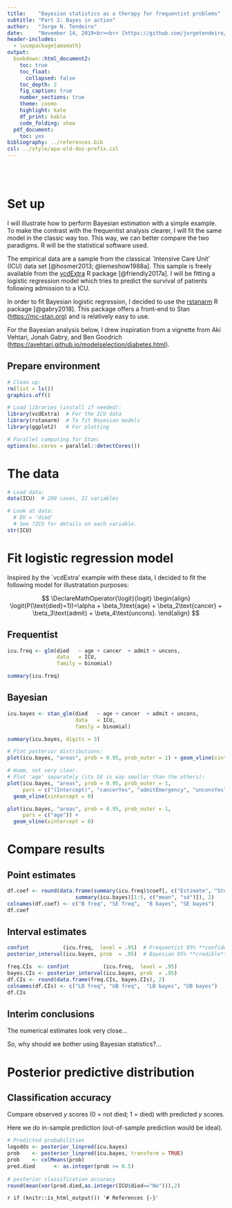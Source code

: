 ```yaml
---
title:    "Bayesian statistics as a therapy for frequentist problems"
subtitle: "Part 2: Bayes in action"
author:   "Jorge N. Tendeiro"
date:     "November 14, 2019<br><br> [https://github.com/jorgetendeiro/SHARE-UMCG-14-Nov-2019](https://github.com/jorgetendeiro/SHARE-UMCG-14-Nov-2019)"
header-includes:
  - \usepackage{amsmath}
output:   
  bookdown::html_document2:
    toc: true
    toc_float:
      collapsed: false
    toc_depth: 2
    fig_caption: true
    number_sections: true
    theme: cosmo        
    highlight: kate
    df_print: kable
    code_folding: show
  pdf_document:
    toc: yes
bibliography: ../references.bib
csl: ../style/apa-old-doi-prefix.csl
---
```


<br><br>



# Set up

I will illustrate how to perform Bayesian estimation with a simple example. To make the contrast with the frequentist analysis clearer, I will fit the same model in the classic way too. This way, we can better compare the two paradigms. R will be the statistical software used.

The empirical data are a sample from the classical `Intensive Care Unit' (ICU) data set [@hosmer2013; @lemeshow1988a]. This sample is freely available from the [vcdExtra](https://cran.r-project.org/web/packages/vcdExtra/index.html) R package [@friendly2017a]. I will be fitting a logistic regression model which tries to predict the survival of patients following admission to a ICU.

In order to fit Bayesian logistic regression, I decided to use the [rstanarm](https://cran.r-project.org/web/packages/rstanarm/index.html) R package [@gabry2018]. This package offers a front-end to Stan ([https://mc-stan.org](https://mc-stan.org)) and is relatively easy to use.

For the Bayesian analysis below, I drew inspiration from a vignette from Aki Vehtari, Jonah Gabry, and Ben Goodrich ([https://avehtari.github.io/modelselection/diabetes.html](https://avehtari.github.io/modelselection/diabetes.html)).

## Prepare environment

```r
# Clean up:
rm(list = ls())
graphics.off()

# Load libraries (install if needed):
library(vcdExtra)  # For the ICU data
library(rstanarm)  # To fit Bayesian models
library(ggplot2)   # For plotting

# Parallel computing for Stan:
options(mc.cores = parallel::detectCores())
```



# The data

```r
# Load data:
data(ICU)  # 200 cases, 22 variables

# Look at data:
  # DV = 'died'
  # See ?ICU for details on each variable.
str(ICU)   
```

# Fit logistic regression model

Inspired by the `vcdExtra' example with these data, I decided to fit the following model for illustratation purposes:

$$
\DeclareMathOperator{\logit}{logit}
\begin{align}
\logit(P(\text{died}=1))=\alpha + \beta_1\text{age} + \beta_2\text{cancer} + \beta_3\text{admit} + \beta_4\text{uncons}.
\end{align}
$$

## Frequentist

```r
icu.freq <- glm(died   ~ age + cancer  + admit + uncons, 
                data   = ICU, 
                family = binomial)

summary(icu.freq)
```

## Bayesian

```r
icu.bayes <- stan_glm(died   ~ age + cancer  + admit + uncons, 
                      data   = ICU, 
                      family = binomial)

summary(icu.bayes, digits = 3)

# Plot posterior distributions:
plot(icu.bayes, "areas", prob = 0.95, prob_outer = 1) + geom_vline(xintercept = 0)

# Humm, not very clear.
# Plot 'age' separately (its SE is way smaller than the others):
plot(icu.bayes, "areas", prob = 0.95, prob_outer = 1, 
     pars = c("(Intercept)", "cancerYes", "admitEmergency", "unconsYes")) + 
  geom_vline(xintercept = 0)

plot(icu.bayes, "areas", prob = 0.95, prob_outer = 1, 
     pars = c("age")) + 
  geom_vline(xintercept = 0)
```


# Compare results

## Point estimates

```r
df.coef <- round(data.frame(summary(icu.freq)$coef[, c("Estimate", "Std. Error")], 
                      summary(icu.bayes)[1:5, c("mean", "sd")]), 2)
colnames(df.coef) <- c("B freq", "SE freq",  "B bayes", "SE bayes")
df.coef
```

## Interval estimates

```r
confint           (icu.freq,  level = .95)  # Frequentist 95% **confidence** interval
posterior_interval(icu.bayes, prob  = .95)  # Bayesian 95% **credible** interval
```

```r
freq.CIs  <- confint           (icu.freq,  level = .95)
bayes.CIs <- posterior_interval(icu.bayes, prob  = .95)
df.CIs <- round(data.frame(freq.CIs, bayes.CIs), 2)
colnames(df.CIs) <- c("LB freq", "UB freq",  "LB bayes", "UB bayes")
df.CIs
```

<!-- ## Predicted log-odds  -->

<!-- ```{r eval=FALSE, message=FALSE, warning=FALSE, results='hide'} -->
<!-- predict(icu.freq, type = "link") -->
<!-- icu.bayes$linear.predictors -->
<!-- ``` -->

<!-- ```{r echo=FALSE} -->
<!-- # Freq: -->
<!-- tmp             <- predict(icu.freq, type = "link", se.fit = TRUE) -->
<!-- freq.logodds    <- tmp$fit -->
<!-- freq.logodds.se <- tmp$se.fit -->
<!-- rm(tmp) -->
<!-- # Bayes: -->
<!-- # I miss the SEs, so I compute predictions and SEs them from the stan object directly: -->
<!-- icu.bayes.stan    <- as.matrix(icu.bayes$stanfit) -->
<!-- icu.bayes.stan    <- icu.bayes.stan[, 1:5] -->
<!-- icu.bayes.linpred <- icu.bayes.stan %*% t(cbind(1,  -->
<!--                                                 ICU[, "age"],  -->
<!--                                                 as.numeric(ICU[,"cancer"])-1,  -->
<!--                                                 as.numeric(ICU[,"admit"])-1,  -->
<!--                                                 as.numeric(ICU[,"uncons"])-1)) -->
<!-- bayes.logodds    <- colMeans(icu.bayes.linpred) -->
<!-- # bayes.logodds ~ icu.bayes$linear.predictors, differences are due to random drawing from the posteriors. -->
<!-- bayes.logodds.se <- apply(icu.bayes.linpred, 2, sd) -->

<!-- plot(freq.logodds[order(freq.logodds)], type = "l", bty = "n", ylim = c(-6.5, 3.5), las = 1, yaxt = "n") -->
<!-- axis(2, seq(-6, 3, 2), las = 1) -->
<!-- lines(bayes.logodds[order(freq.logodds)] + bayes.logodds.se[order(freq.logodds)], lwd = .5) -->
<!-- lines(bayes.logodds[order(freq.logodds)] - bayes.logodds.se[order(freq.logodds)], lwd = .5) -->


<!-- lines(bayes.logodds[order(freq.logodds)], type = "l", type = 2) -->
<!-- ``` -->


<!-- ## Predicted probabilities -->

<!-- ```{r eval=FALSE, message=FALSE, warning=FALSE, results='hide'} -->
<!-- predict(icu.freq, type = "response", se.fit = TRUE) -->
<!-- icu.bayes$fitted.values -->
<!-- ``` -->

## Interim conclusions

The numerical estimates look very close...

So, why should we bother using Bayesian statistics?...



# Posterior predictive distribution

## Classification accuracy

Compare observed $y$ scores (0 = not died; 1 = died) with predicted $y$ scores.

Here we do in-sample prediction (out-of-sample prediction would be ideal).

```r
# Predicted probabilities
logodds <- posterior_linpred(icu.bayes)
prob    <- posterior_linpred(icu.bayes, transform = TRUE)
prob    <- colMeans(prob)
pred.died      <- as.integer(prob >= 0.5)
   
# posterior classification accuracy
round(mean(xor(pred.died,as.integer(ICU$died=="No"))),2)
```








`r if (knitr::is_html_output()) '# References {-}'`


